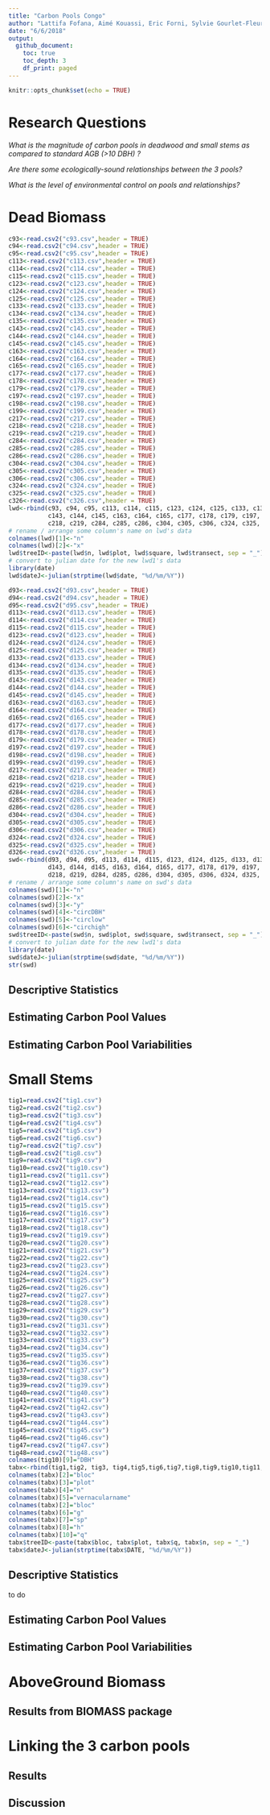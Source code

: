 ```yaml
---
title: "Carbon Pools Congo"
author: "Lattifa Fofana, Aimé Kouassi, Eric Forni, Sylvie Gourlet-Fleury & Bruno Hérault"
date: "6/6/2018"
output: 
  github_document:
    toc: true
    toc_depth: 3
    df_print: paged
---
```


```r
knitr::opts_chunk$set(echo = TRUE)
```

# Research Questions
*What is the magnitude of carbon pools in deadwood and small stems as compared to standard AGB (>10 DBH) ?*

*Are there some ecologically-sound relationships between the 3 pools?*

*What is the level of environmental control on pools and relationships?*

# Dead Biomass

```r
c93<-read.csv2("c93.csv",header = TRUE)
c94<-read.csv2("c94.csv",header = TRUE)
c95<-read.csv2("c95.csv",header = TRUE)
c113<-read.csv2("c113.csv",header = TRUE)
c114<-read.csv2("c114.csv",header = TRUE)
c115<-read.csv2("c115.csv",header = TRUE)
c123<-read.csv2("c123.csv",header = TRUE)
c124<-read.csv2("c124.csv",header = TRUE)
c125<-read.csv2("c125.csv",header = TRUE)
c133<-read.csv2("c133.csv",header = TRUE)
c134<-read.csv2("c134.csv",header = TRUE)
c135<-read.csv2("c135.csv",header = TRUE)
c143<-read.csv2("c143.csv",header = TRUE)
c144<-read.csv2("c144.csv",header = TRUE)
c145<-read.csv2("c145.csv",header = TRUE)
c163<-read.csv2("c163.csv",header = TRUE)
c164<-read.csv2("c164.csv",header = TRUE)
c165<-read.csv2("c165.csv",header = TRUE)
c177<-read.csv2("c177.csv",header = TRUE)
c178<-read.csv2("c178.csv",header = TRUE)
c179<-read.csv2("c179.csv",header = TRUE)
c197<-read.csv2("c197.csv",header = TRUE)
c198<-read.csv2("c198.csv",header = TRUE)
c199<-read.csv2("c199.csv",header = TRUE)
c217<-read.csv2("c217.csv",header = TRUE)
c218<-read.csv2("c218.csv",header = TRUE)
c219<-read.csv2("c219.csv",header = TRUE)
c284<-read.csv2("c284.csv",header = TRUE)
c285<-read.csv2("c285.csv",header = TRUE)
c286<-read.csv2("c286.csv",header = TRUE)
c304<-read.csv2("c304.csv",header = TRUE)
c305<-read.csv2("c305.csv",header = TRUE)
c306<-read.csv2("c306.csv",header = TRUE)
c324<-read.csv2("c324.csv",header = TRUE)
c325<-read.csv2("c325.csv",header = TRUE)
c326<-read.csv2("c326.csv",header = TRUE)
lwd<-rbind(c93, c94, c95, c113, c114, c115, c123, c124, c125, c133, c134, c135, 
           c143, c144, c145, c163, c164, c165, c177, c178, c179, c197, c198, c199, c217, 
           c218, c219, c284, c285, c286, c304, c305, c306, c324, c325, c326) # lwd's data combinations = lwd
# rename / arrange some column's name on lwd's data
colnames(lwd)[1]<-"n"
colnames(lwd)[2]<-"x"
lwd$treeID<-paste(lwd$n, lwd$plot, lwd$square, lwd$transect, sep = "_") # creation of treelwdID
# convert to julian date for the new lwd1's data
library(date)
lwd$dateJ<-julian(strptime(lwd$date, "%d/%m/%Y"))
```

```r
d93<-read.csv2("d93.csv",header = TRUE)
d94<-read.csv2("d94.csv",header = TRUE)
d95<-read.csv2("d95.csv",header = TRUE)
d113<-read.csv2("d113.csv",header = TRUE)
d114<-read.csv2("d114.csv",header = TRUE)
d115<-read.csv2("d115.csv",header = TRUE)
d123<-read.csv2("d123.csv",header = TRUE)
d124<-read.csv2("d124.csv",header = TRUE)
d125<-read.csv2("d125.csv",header = TRUE)
d133<-read.csv2("d133.csv",header = TRUE)
d134<-read.csv2("d134.csv",header = TRUE)
d135<-read.csv2("d135.csv",header = TRUE)
d143<-read.csv2("d143.csv",header = TRUE)
d144<-read.csv2("d144.csv",header = TRUE)
d145<-read.csv2("d145.csv",header = TRUE)
d163<-read.csv2("d163.csv",header = TRUE)
d164<-read.csv2("d164.csv",header = TRUE)
d165<-read.csv2("d165.csv",header = TRUE)
d177<-read.csv2("d177.csv",header = TRUE)
d178<-read.csv2("d178.csv",header = TRUE)
d179<-read.csv2("d179.csv",header = TRUE)
d197<-read.csv2("d197.csv",header = TRUE)
d198<-read.csv2("d198.csv",header = TRUE)
d199<-read.csv2("d199.csv",header = TRUE)
d217<-read.csv2("d217.csv",header = TRUE)
d218<-read.csv2("d218.csv",header = TRUE)
d219<-read.csv2("d219.csv",header = TRUE)
d284<-read.csv2("d284.csv",header = TRUE)
d285<-read.csv2("d285.csv",header = TRUE)
d286<-read.csv2("d286.csv",header = TRUE)
d304<-read.csv2("d304.csv",header = TRUE)
d305<-read.csv2("d305.csv",header = TRUE)
d306<-read.csv2("d306.csv",header = TRUE)
d324<-read.csv2("d324.csv",header = TRUE)
d325<-read.csv2("d325.csv",header = TRUE)
d326<-read.csv2("d326.csv",header = TRUE)
swd<-rbind(d93, d94, d95, d113, d114, d115, d123, d124, d125, d133, d134, d135, 
           d143, d144, d145, d163, d164, d165, d177, d178, d179, d197, d198, d199, d217, 
           d218, d219, d284, d285, d286, d304, d305, d306, d324, d325, d326)  # swd's data combinations = swd
# rename / arrange some column's name on swd's data
colnames(swd)[1]<-"n"
colnames(swd)[2]<-"x"
colnames(swd)[3]<-"y"
colnames(swd)[4]<-"circDBH"
colnames(swd)[5]<-"circlow"
colnames(swd)[6]<-"circhigh"
swd$treeID<-paste(swd$n, swd$plot, swd$square, swd$transect, sep = "_") # creation of treelwdID
# convert to julian date for the new lwd1's data
library(date)
swd$dateJ<-julian(strptime(swd$date, "%d/%m/%Y"))
str(swd)
```

## Descriptive Statistics

## Estimating Carbon Pool Values

## Estimating Carbon Pool Variabilities

# Small Stems

```r
tig1=read.csv2("tig1.csv")
tig2=read.csv2("tig2.csv")
tig3=read.csv2("tig3.csv")
tig4=read.csv2("tig4.csv")
tig5=read.csv2("tig5.csv")
tig6=read.csv2("tig6.csv")
tig7=read.csv2("tig7.csv")
tig8=read.csv2("tig8.csv")
tig9=read.csv2("tig9.csv")
tig10=read.csv2("tig10.csv")
tig11=read.csv2("tig11.csv")
tig12=read.csv2("tig12.csv")
tig13=read.csv2("tig13.csv")
tig14=read.csv2("tig14.csv")
tig15=read.csv2("tig15.csv")
tig16=read.csv2("tig16.csv")
tig17=read.csv2("tig17.csv")
tig18=read.csv2("tig18.csv")
tig19=read.csv2("tig19.csv")
tig20=read.csv2("tig20.csv")
tig21=read.csv2("tig21.csv")
tig22=read.csv2("tig22.csv")
tig23=read.csv2("tig23.csv")
tig24=read.csv2("tig24.csv")
tig25=read.csv2("tig25.csv")
tig26=read.csv2("tig26.csv")
tig27=read.csv2("tig27.csv")
tig28=read.csv2("tig28.csv")
tig29=read.csv2("tig29.csv")
tig30=read.csv2("tig30.csv")
tig31=read.csv2("tig31.csv")
tig32=read.csv2("tig32.csv")
tig33=read.csv2("tig33.csv")
tig34=read.csv2("tig34.csv")
tig35=read.csv2("tig35.csv")
tig36=read.csv2("tig36.csv")
tig37=read.csv2("tig37.csv")
tig38=read.csv2("tig38.csv")
tig39=read.csv2("tig39.csv")
tig40=read.csv2("tig40.csv")
tig41=read.csv2("tig41.csv")
tig42=read.csv2("tig42.csv")
tig43=read.csv2("tig43.csv")
tig44=read.csv2("tig44.csv")
tig45=read.csv2("tig45.csv")
tig46=read.csv2("tig46.csv")
tig47=read.csv2("tig47.csv")
tig48=read.csv2("tig48.csv")
colnames(tig10)[9]="DBH"
tabx<-rbind(tig1,tig2, tig3, tig4,tig5,tig6,tig7,tig8,tig9,tig10,tig11,tig12,tig13,tig14,tig15,tig16,tig17,tig18,tig19,tig20,tig21,tig22,tig23,tig24,tig25,tig26,tig27,tig28,tig29,tig30,tig31,tig32,tig33,tig34,tig35,tig36,tig37,tig38,tig39,tig40,tig41,tig42,tig43,tig44,tig45,tig46,tig47,tig48)
colnames(tabx)[2]="bloc"
colnames(tabx)[3]="plot"
colnames(tabx)[4]="n"
colnames(tabx)[5]="vernacularname"
colnames(tabx)[2]="bloc"
colnames(tabx)[6]="g"
colnames(tabx)[7]="sp"
colnames(tabx)[8]="h"
colnames(tabx)[10]="q"
tabx$treeID<-paste(tabx$bloc, tabx$plot, tabx$q, tabx$n, sep = "_")
tabx$dateJ<-julian(strptime(tabx$DATE, "%d/%m/%Y"))
```

## Descriptive Statistics
 to do 
 
## Estimating Carbon Pool Values

## Estimating Carbon Pool Variabilities

# AboveGround Biomass

## Results from BIOMASS package

# Linking the 3 carbon pools

## Results

## Discussion


